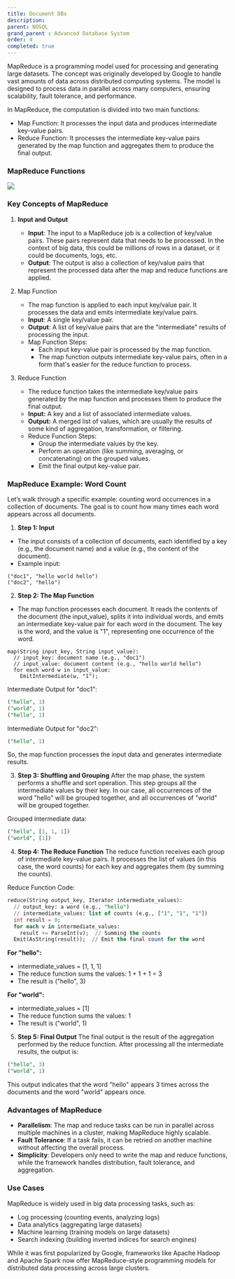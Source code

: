 ```yaml
---
title: Document DBs
description:
parent: NOSQL
grand_parent : Advanced Database System
order: 4
completed: true
---
```


MapReduce is a programming model used for processing and generating large datasets. The concept was originally developed by Google to handle vast amounts of data across distributed computing systems. The model is designed to process data in parallel across many computers, ensuring scalability, fault tolerance, and performance.

In MapReduce, the computation is divided into two main functions:

* Map Function: It processes the input data and produces intermediate key-value pairs.
* Reduce Function: It processes the intermediate key-value pairs generated by the map function and aggregates them to produce the final output.

### MapReduce Functions
![](https://sufqavlxovkf8wxj.public.blob.vercel-storage.com/Screenshot%202024-12-03%20at%2013.47.50-5rzGbwEFHIiOl5FdAhc4CqtEZusHpF.png)

### Key Concepts of MapReduce

1. **Input and Output**
    * **Input**: The input to a MapReduce job is a collection of key/value pairs. These pairs represent data that needs to be processed. In the context of big data, this could be millions of rows in a dataset, or it could be documents, logs, etc.
    * **Output**: The output is also a collection of key/value pairs that represent the processed data after the map and reduce functions are applied.

2. Map Function
    * The map function is applied to each input key/value pair. It processes the data and emits intermediate key/value pairs.
    * **Input**: A single key/value pair.
    * **Output**: A list of key/value pairs that are the "intermediate" results of processing the input.
    * Map Function Steps:
        * Each input key-value pair is processed by the map function.
        * The map function outputs intermediate key-value pairs, often in a form that's easier for the reduce function to process.

3. Reduce Function
    * The reduce function takes the intermediate key/value pairs generated by the map function and processes them to produce the final output.
    * **Input:** A key and a list of associated intermediate values.
    * **Output:** A merged list of values, which are usually the results of some kind of aggregation, transformation, or filtering.
    * Reduce Function Steps:
        * Group the intermediate values by the key.
        * Perform an operation (like summing, averaging, or concatenating) on the grouped values.
        * Emit the final output key-value pair.

### MapReduce Example: Word Count
Let’s walk through a specific example: counting word occurrences in a collection of documents. The goal is to count how many times each word appears across all documents.

1. **Step 1: Input**
* The input consists of a collection of documents, each identified by a key (e.g., the document name) and a value (e.g., the content of the document).
* Example input:
```shell
("doc1", "hello world hello")
("doc2", "hello")
```

2. **Step 2: The Map Function**
* The map function processes each document. It reads the contents of the document (the input_value), splits it into individual words, and emits an intermediate key-value pair for each word in the document. The key is the word, and the value is "1", representing one occurrence of the word.
```shell 
map(String input_key, String input_value):
  // input_key: document name (e.g., "doc1")
  // input_value: document content (e.g., "hello world hello")
  for each word w in input_value:
    EmitIntermediate(w, "1");
```
Intermediate Output for "doc1":
```sql
("hello", 1)
("world", 1)
("hello", 1)
```
Intermediate Output for "doc2":
```sql 
("hello", 1)
```
So, the map function processes the input data and generates intermediate results.

3. **Step 3: Shuffling and Grouping**
After the map phase, the system performs a shuffle and sort operation. This step groups all the intermediate values by their key. In our case, all occurrences of the word "hello" will be grouped together, and all occurrences of "world" will be grouped together.

Grouped intermediate data:
```sql 
("hello", [1, 1, 1])
("world", [1])
```

4. **Step 4: The Reduce Function**
The reduce function receives each group of intermediate key-value pairs. It processes the list of values (in this case, the word counts) for each key and aggregates them (by summing the counts).

Reduce Function Code:
```sql 
reduce(String output_key, Iterator intermediate_values):
  // output_key: a word (e.g., "hello")
  // intermediate_values: list of counts (e.g., ["1", "1", "1"])
  int result = 0;
  for each v in intermediate_values:
    result += ParseInt(v);  // Summing the counts
  Emit(AsString(result));  // Emit the final count for the word
```
**For "hello":**
* intermediate_values = [1, 1, 1]
* The reduce function sums the values: 1 + 1 + 1 = 3
* The result is ("hello", 3)

**For "world":**
* intermediate_values = [1]
* The reduce function sums the values: 1
* The result is ("world", 1)

5. **Step 5: Final Output**
The final output is the result of the aggregation performed by the reduce function. After processing all the intermediate results, the output is:
```sql 
("hello", 3)
("world", 1)
```
This output indicates that the word "hello" appears 3 times across the documents and the word "world" appears once.

### Advantages of MapReduce
* **Parallelism**: The map and reduce tasks can be run in parallel across multiple machines in a cluster, making MapReduce highly scalable.
* **Fault Tolerance**: If a task fails, it can be retried on another machine without affecting the overall process.
* **Simplicity**: Developers only need to write the map and reduce functions, while the framework handles distribution, fault tolerance, and aggregation.

### Use Cases
MapReduce is widely used in big data processing tasks, such as:
* Log processing (counting events, analyzing logs)
* Data analytics (aggregating large datasets)
* Machine learning (training models on large datasets)
* Search indexing (building inverted indices for search engines)

While it was first popularized by Google, frameworks like Apache Hadoop and Apache Spark now offer MapReduce-style programming models for distributed data processing across large clusters.